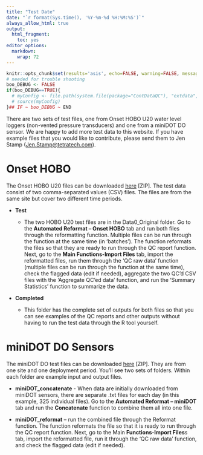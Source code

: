 ```yaml
---
title: "Test Date"
date: "`r format(Sys.time(), '%Y-%m-%d %H:%M:%S')`"
always_allow_html: true
output:
  html_fragment:
    toc: yes
editor_options: 
  markdown: 
    wrap: 72
---
```


```r
knitr::opts_chunk$set(results='asis', echo=FALSE, warning=FALSE, message = FALSE)
# needed for trouble shooting
boo_DEBUG <- FALSE
if(boo_DEBUG==TRUE){
  # myConfig <- file.path(system.file(package="ContDataQC"), "extdata", "config.ORIG.R")
  # source(myConfig)
}## IF ~ boo_DEBUG ~ END
```

There are two sets of test files, one from Onset HOBO U20 water level loggers (non-vented pressure transducers) and one from a miniDOT DO sensor. We are happy to add more test data to this website. If you have example files that you would like to contribute, please send them to Jen Stamp ([Jen.Stamp\@tetratech.com](mailto:Jen.Stamp@tetratech.com){.email}).

# Onset HOBO
The Onset HOBO U20 files can be downloaded [here](TestData_HOBOU20_20220822.zip) [ZIP].
The test data consist of two comma-separated values (CSV) files. The files are from the same site but cover two different time periods. 

* **Test**

  + The two HOBO U20 test files are in the Data0_Original folder. Go to the **Automated Reformat – Onset HOBO** tab and run both files through the reformatting function. Multiple files can be run through the function at the same time (in ‘batches’). The function reformats the files so that they are ready to run through the QC report function. Next, go to the **Main Functions-Import Files** tab, import the reformatted files, run them through the ‘QC raw data’ function (multiple files can be run through the function at the same time), check the flagged data (edit if needed),  aggregate the two QC’d CSV files with the ‘Aggregate QC’ed data’ function, and run the ‘Summary Statistics’ function to summarize the data. 
  
* **Completed**

    + This folder has the complete set of outputs for both files so that you can see examples of the QC reports and other outputs without having to run the test data through the R tool yourself. 

# miniDOT DO Sensors

The miniDOT DO test files can be downloaded [here](TestData_miniDOT.zip) [ZIP].
They are from one site and one deployment period.
You’ll see two sets of folders. Within each folder are example input and output files.

* **miniDOT_concatenate** - When data are initially downloaded from miniDOT sensors, there are separate .txt files for each day (in this example, 325 individual files). Go to the **Automated Reformat – miniDOT** tab and run the **Concatenate** function to combine them all into one file. 

*	**miniDOT_reformat** – run the combined file through the Reformat function. The function reformats the file so that it is ready to run through the QC report function. Next, go to the Main **Functions-Import Files**s tab, import the reformatted file, run it through the ‘QC raw data’ function, and check the flagged data (edit if needed).
